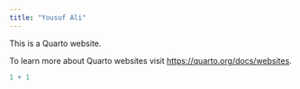 ```yaml
---
title: "Yousuf Ali"
---
```


This is a Quarto website.

To learn more about Quarto websites visit <https://quarto.org/docs/websites>.

```r
1 + 1
```
